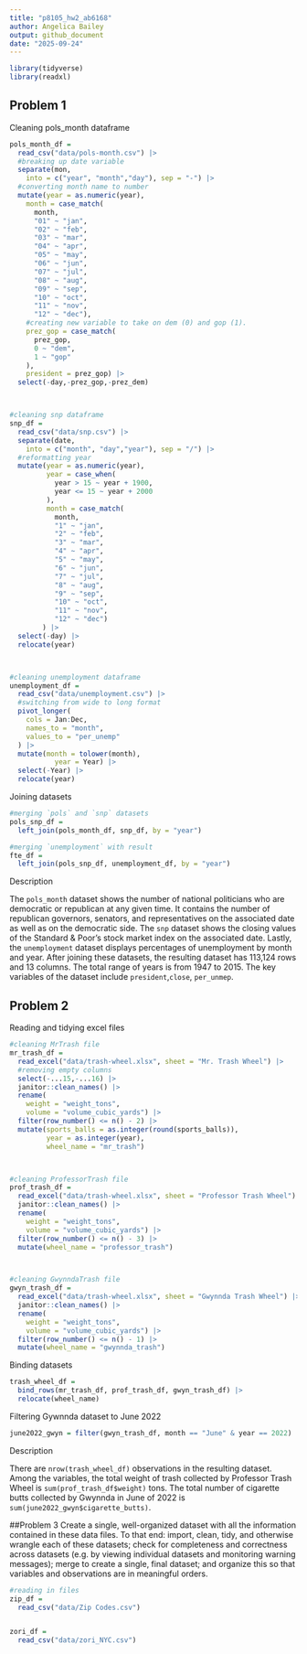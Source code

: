 ```yaml
---
title: "p8105_hw2_ab6168"
author: Angelica Bailey
output: github_document
date: "2025-09-24"
---
```


```r
library(tidyverse)
library(readxl)
```


## Problem 1

Cleaning pols_month dataframe
```r
pols_month_df = 
  read_csv("data/pols-month.csv") |> 
  #breaking up date variable
  separate(mon,
    into = c("year", "month","day"), sep = "-") |> 
  #converting month name to number
  mutate(year = as.numeric(year),
    month = case_match(
      month,
      "01" ~ "jan",
      "02" ~ "feb",
      "03" ~ "mar",
      "04" ~ "apr",
      "05" ~ "may",
      "06" ~ "jun",
      "07" ~ "jul",
      "08" ~ "aug",
      "09" ~ "sep",
      "10" ~ "oct",
      "11" ~ "nov",
      "12" ~ "dec"),
    #creating new variable to take on dem (0) and gop (1).
    prez_gop = case_match(
      prez_gop,
      0 ~ "dem",
      1 ~ "gop"
    ),
    president = prez_gop) |> 
  select(-day,-prez_gop,-prez_dem)



#cleaning snp dataframe
snp_df = 
  read_csv("data/snp.csv") |> 
  separate(date,
    into = c("month", "day","year"), sep = "/") |> 
  #reformatting year
  mutate(year = as.numeric(year),
         year = case_when(
           year > 15 ~ year + 1900,
           year <= 15 ~ year + 2000
         ),
         month = case_match(
           month,
           "1" ~ "jan",
           "2" ~ "feb",
           "3" ~ "mar",
           "4" ~ "apr",
           "5" ~ "may",
           "6" ~ "jun",
           "7" ~ "jul",
           "8" ~ "aug",
           "9" ~ "sep",
           "10" ~ "oct",
           "11" ~ "nov",
           "12" ~ "dec")
        ) |> 
  select(-day) |> 
  relocate(year)



#cleaning unemployment dataframe
unemployment_df = 
  read_csv("data/unemployment.csv") |> 
  #switching from wide to long format
  pivot_longer(
    cols = Jan:Dec,
    names_to = "month",
    values_to = "per_unemp"
  ) |> 
  mutate(month = tolower(month), 
           year = Year) |> 
  select(-Year) |> 
  relocate(year)

```


Joining datasets

```r
#merging `pols` and `snp` datasets
pols_snp_df =
  left_join(pols_month_df, snp_df, by = "year") 

#merging `unemployment` with result
fte_df =
  left_join(pols_snp_df, unemployment_df, by = "year")
```

Description

The `pols_month` dataset shows the number of national politicians who are democratic or republican at any given time. It contains the number of republican governors, senators, and representatives on the associated date as well as on the democratic side. The `snp` dataset shows the closing values of the Standard & Poor's stock market index on the associated date. Lastly, the `unemployment` dataset displays percentages of unemployment by month and year. After joining these datasets, the resulting dataset has 113,124 rows and 13 columns. The total range of years is from 1947 to 2015. The key variables of the dataset include `president`,`close`, `per_unmep`.


## Problem 2

Reading and tidying excel files
```r
#cleaning MrTrash file
mr_trash_df = 
  read_excel("data/trash-wheel.xlsx", sheet = "Mr. Trash Wheel") |> 
  #removing empty columns
  select(-...15,-...16) |> 
  janitor::clean_names() |> 
  rename(
    weight = "weight_tons",
    volume = "volume_cubic_yards") |> 
  filter(row_number() <= n() - 2) |>
  mutate(sports_balls = as.integer(round(sports_balls)),
         year = as.integer(year),
         wheel_name = "mr_trash")



#cleaning ProfessorTrash file  
prof_trash_df = 
  read_excel("data/trash-wheel.xlsx", sheet = "Professor Trash Wheel") |>
  janitor::clean_names() |> 
  rename(
    weight = "weight_tons",
    volume = "volume_cubic_yards") |> 
  filter(row_number() <= n() - 3) |> 
  mutate(wheel_name = "professor_trash")



#cleaning GwynndaTrash file
gwyn_trash_df =
  read_excel("data/trash-wheel.xlsx", sheet = "Gwynnda Trash Wheel") |> 
  janitor::clean_names() |> 
  rename(
    weight = "weight_tons",
    volume = "volume_cubic_yards") |> 
  filter(row_number() <= n() - 1) |> 
  mutate(wheel_name = "gwynnda_trash")

```


Binding datasets
```r
trash_wheel_df =
  bind_rows(mr_trash_df, prof_trash_df, gwyn_trash_df) |> 
  relocate(wheel_name)
```



Filtering Gywnnda dataset to June 2022
```r
june2022_gwyn = filter(gwyn_trash_df, month == "June" & year == 2022)
```


Description

There are `nrow(trash_wheel_df)` observations in the resulting dataset. Among the variables, the total weight of trash collected by Professor Trash Wheel is `sum(prof_trash_df$weight)` tons. The total number of cigarette butts collected by Gwynnda in June of 2022 is  `sum(june2022_gwyn$cigarette_butts)`.



##Problem 3
Create a single, well-organized dataset with all the information contained in these data files. To that end: import, clean, tidy, and otherwise wrangle each of these datasets; check for completeness and correctness across datasets (e.g. by viewing individual datasets and monitoring warning messages); merge to create a single, final dataset; and organize this so that variables and observations are in meaningful orders.



```r
#reading in files
zip_df = 
  read_csv("data/Zip Codes.csv")


zori_df =
  read_csv("data/zori_NYC.csv")
```








